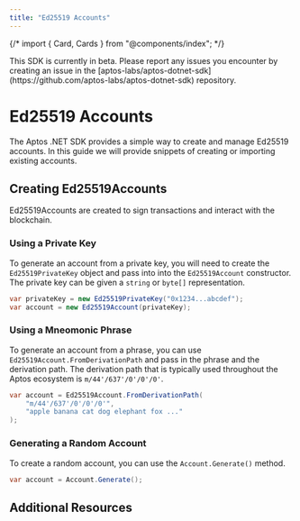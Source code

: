 ```yaml
---
title: "Ed25519 Accounts"
---
```





{/* import { Card, Cards } from "@components/index"; */}

<Aside type="caution">
  This SDK is currently in beta. Please report any issues you encounter by
  creating an issue in the
  [aptos-labs/aptos-dotnet-sdk](https://github.com/aptos-labs/aptos-dotnet-sdk)
  repository.
</Aside>

# Ed25519 Accounts

The Aptos .NET SDK provides a simple way to create and manage Ed25519 accounts. In this guide we
will provide snippets of creating or importing existing accounts.

## Creating Ed25519Accounts

Ed25519Accounts are created to sign transactions and interact with the blockchain.

### Using a Private Key

To generate an account from a private key, you will need to create the `Ed25519PrivateKey` object and pass into into the
`Ed25519Account` constructor. The private key can be given a `string` or `byte[]` representation.

```csharp
var privateKey = new Ed25519PrivateKey("0x1234...abcdef");
var account = new Ed25519Account(privateKey);
```

### Using a Mneomonic Phrase

To generate an account from a phrase, you can use `Ed25519Account.FromDerivationPath` and pass in the phrase and the derivation path.
The derivation path that is typically used throughout the Aptos ecosystem is `m/44'/637'/0'/0'/0'`.

```csharp
var account = Ed25519Account.FromDerivationPath(
    "m/44'/637'/0'/0'/0'",
    "apple banana cat dog elephant fox ..."
);
```

### Generating a Random Account

To create a random account, you can use the `Account.Generate()` method.

```csharp
var account = Account.Generate();
```

## Additional Resources

<CardGrid>
  <LinkCard href="https://aptos-labs.github.io/aptos-dotnet-sdk/docs/Aptos.Ed25519Account.html" title="Ed25519Account Reference" description={"The full API reference for the Ed25519Account class."} />
</CardGrid>
